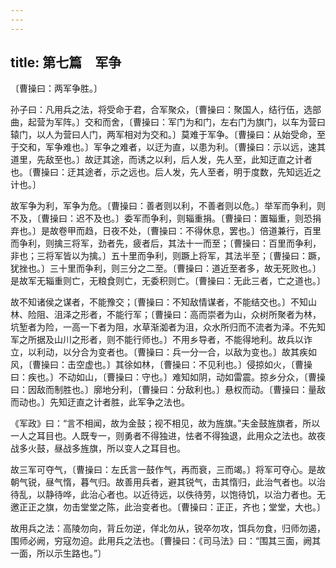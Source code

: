 ```yaml
---
---
---
```

title: 第七篇　军争
---




〔曹操曰：两军争胜。〕

孙子曰：凡用兵之法，将受命于君，合军聚众，〔曹操曰：聚国人，结行伍，选部曲，起营为军阵。〕交和而舍，〔曹操曰：军门为和门，左右门为旗门，以车为营曰辕门，以人为营曰人门，两军相对为交和。〕莫难于军争。〔曹操曰：从始受命，至于交和，军争难也。〕军争之难者，以迂为直，以患为利。〔曹操曰：示以远，速其道里，先敌至也。〕故迂其途，而诱之以利，后人发，先人至，此知迂直之计者也。〔曹操曰：迂其途者，示之远也。后人发，先人至者，明于度数，先知远近之计也。〕

故军争为利，军争为危。〔曹操曰：善者则以利，不善者则以危。〕举军而争利，则不及，〔曹操曰：迟不及也。〕委军而争利，则辎重捐。〔曹操曰：置辎重，则恐捐弃也。〕是故卷甲而趋，日夜不处，〔曹操曰：不得休息，罢也。〕倍道兼行，百里而争利，则擒三将军，劲者先，疲者后，其法十一而至；〔曹操曰：百里而争利，非也；三将军皆以为擒。〕五十里而争利，则蹶上将军，其法半至；〔曹操曰：蹶，犹挫也。〕三十里而争利，则三分之二至。〔曹操曰：道近至者多，故无死败也。〕是故军无辎重则亡，无粮食则亡，无委积则亡。〔曹操曰：无此三者，亡之道也。〕

故不知诸侯之谋者，不能豫交；〔曹操曰：不知敌情谋者，不能结交也。〕不知山林、险阻、沮泽之形者，不能行军；〔曹操曰：高而崇者为山，众树所聚者为林，坑堑者为险，一高一下者为阻，水草渐洳者为沮，众水所归而不流者为泽。不先知军之所据及山川之形者，则不能行师也。〕不用乡导者，不能得地利。故兵以诈立，以利动，以分合为变者也。〔曹操曰：兵一分一合，以敌为变也。〕故其疾如风，〔曹操曰：击空虚也。〕其徐如林，〔曹操曰：不见利也。〕侵掠如火，〔曹操曰：疾也。〕不动如山，〔曹操曰：守也。〕难知如阴，动如雷震。掠乡分众，〔曹操曰：因敌而制胜也。〕廓地分利，〔曹操曰：分敌利也。〕悬权而动。〔曹操曰：量敌而动也。〕先知迂直之计者胜，此军争之法也。

《军政》曰：“言不相闻，故为金鼓；视不相见，故为旌旗。”夫金鼓旌旗者，所以一人之耳目也。人既专一，则勇者不得独进，怯者不得独退，此用众之法也。故夜战多火鼓，昼战多旌旗，所以变人之耳目也。

故三军可夺气，〔曹操曰：左氏言一鼓作气，再而衰，三而竭。〕将军可夺心。是故朝气锐，昼气惰，暮气归。故善用兵者，避其锐气，击其惰归，此治气者也。以治待乱，以静待哗，此治心者也。以近待远，以佚待劳，以饱待饥，以治力者也。无邀正正之旗，勿击堂堂之陈，此治变者也。〔曹操曰：正正，齐也；堂堂，大也。〕

故用兵之法：高陵勿向，背丘勿逆，佯北勿从，锐卒勿攻，饵兵勿食，归师勿遏，围师必阙，穷寇勿迫。此用兵之法也。〔曹操曰：《司马法》曰：“围其三面，阙其一面，所以示生路也。”〕